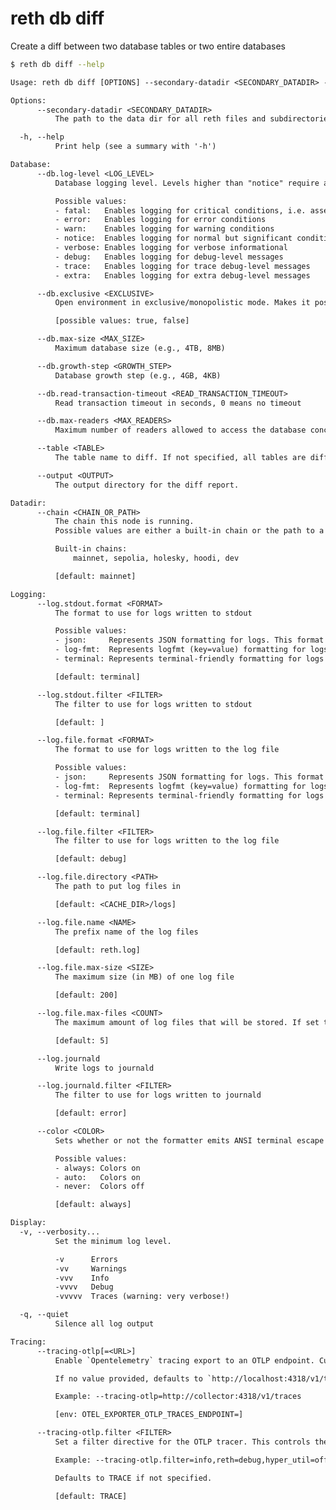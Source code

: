 # reth db diff

Create a diff between two database tables or two entire databases

```bash
$ reth db diff --help
```
```txt
Usage: reth db diff [OPTIONS] --secondary-datadir <SECONDARY_DATADIR> --output <OUTPUT>

Options:
      --secondary-datadir <SECONDARY_DATADIR>
          The path to the data dir for all reth files and subdirectories.

  -h, --help
          Print help (see a summary with '-h')

Database:
      --db.log-level <LOG_LEVEL>
          Database logging level. Levels higher than "notice" require a debug build

          Possible values:
          - fatal:   Enables logging for critical conditions, i.e. assertion failures
          - error:   Enables logging for error conditions
          - warn:    Enables logging for warning conditions
          - notice:  Enables logging for normal but significant condition
          - verbose: Enables logging for verbose informational
          - debug:   Enables logging for debug-level messages
          - trace:   Enables logging for trace debug-level messages
          - extra:   Enables logging for extra debug-level messages

      --db.exclusive <EXCLUSIVE>
          Open environment in exclusive/monopolistic mode. Makes it possible to open a database on an NFS volume

          [possible values: true, false]

      --db.max-size <MAX_SIZE>
          Maximum database size (e.g., 4TB, 8MB)

      --db.growth-step <GROWTH_STEP>
          Database growth step (e.g., 4GB, 4KB)

      --db.read-transaction-timeout <READ_TRANSACTION_TIMEOUT>
          Read transaction timeout in seconds, 0 means no timeout

      --db.max-readers <MAX_READERS>
          Maximum number of readers allowed to access the database concurrently

      --table <TABLE>
          The table name to diff. If not specified, all tables are diffed.

      --output <OUTPUT>
          The output directory for the diff report.

Datadir:
      --chain <CHAIN_OR_PATH>
          The chain this node is running.
          Possible values are either a built-in chain or the path to a chain specification file.

          Built-in chains:
              mainnet, sepolia, holesky, hoodi, dev

          [default: mainnet]

Logging:
      --log.stdout.format <FORMAT>
          The format to use for logs written to stdout

          Possible values:
          - json:     Represents JSON formatting for logs. This format outputs log records as JSON objects, making it suitable for structured logging
          - log-fmt:  Represents logfmt (key=value) formatting for logs. This format is concise and human-readable, typically used in command-line applications
          - terminal: Represents terminal-friendly formatting for logs

          [default: terminal]

      --log.stdout.filter <FILTER>
          The filter to use for logs written to stdout

          [default: ]

      --log.file.format <FORMAT>
          The format to use for logs written to the log file

          Possible values:
          - json:     Represents JSON formatting for logs. This format outputs log records as JSON objects, making it suitable for structured logging
          - log-fmt:  Represents logfmt (key=value) formatting for logs. This format is concise and human-readable, typically used in command-line applications
          - terminal: Represents terminal-friendly formatting for logs

          [default: terminal]

      --log.file.filter <FILTER>
          The filter to use for logs written to the log file

          [default: debug]

      --log.file.directory <PATH>
          The path to put log files in

          [default: <CACHE_DIR>/logs]

      --log.file.name <NAME>
          The prefix name of the log files

          [default: reth.log]

      --log.file.max-size <SIZE>
          The maximum size (in MB) of one log file

          [default: 200]

      --log.file.max-files <COUNT>
          The maximum amount of log files that will be stored. If set to 0, background file logging is disabled

          [default: 5]

      --log.journald
          Write logs to journald

      --log.journald.filter <FILTER>
          The filter to use for logs written to journald

          [default: error]

      --color <COLOR>
          Sets whether or not the formatter emits ANSI terminal escape codes for colors and other text formatting

          Possible values:
          - always: Colors on
          - auto:   Colors on
          - never:  Colors off

          [default: always]

Display:
  -v, --verbosity...
          Set the minimum log level.

          -v      Errors
          -vv     Warnings
          -vvv    Info
          -vvvv   Debug
          -vvvvv  Traces (warning: very verbose!)

  -q, --quiet
          Silence all log output

Tracing:
      --tracing-otlp[=<URL>]
          Enable `Opentelemetry` tracing export to an OTLP endpoint. Currently only http exporting is supported.

          If no value provided, defaults to `http://localhost:4318/v1/traces`.

          Example: --tracing-otlp=http://collector:4318/v1/traces

          [env: OTEL_EXPORTER_OTLP_TRACES_ENDPOINT=]

      --tracing-otlp.filter <FILTER>
          Set a filter directive for the OTLP tracer. This controls the verbosity of spans and events sent to the OTLP endpoint. It follows the same syntax as the `RUST_LOG` environment variable.

          Example: --tracing-otlp.filter=info,reth=debug,hyper_util=off

          Defaults to TRACE if not specified.

          [default: TRACE]
```